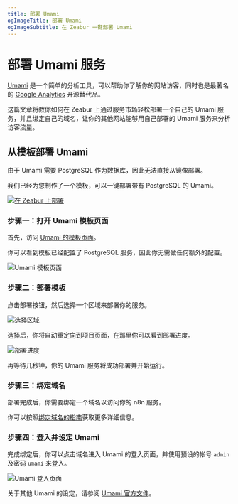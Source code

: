 ```yaml
---
title: 部署 Umami
ogImageTitle: 部署 Umami
ogImageSubtitle: 在 Zeabur 一键部署 Umami
---
```



# 部署 Umami 服务

[Umami](https://umami.is/) 是一个简单的分析工具，可以帮助你了解你的网站访客，同时也是最著名的 [Google Analytics](https://analytics.google.com/) 开源替代品。

这篇文章将教你如何在 Zeabur 上通过服务市场轻松部署一个自己的 Umami 服务，并且绑定自己的域名，让你的其他网站能够用自己部署的 Umami 服务来分析访客流量。

## 从模板部署 Umami

由于 Umami 需要 PostgreSQL 作为数据库，因此无法直接从镜像部署。

我们已经为您制作了一个模板，可以一键部署带有 PostgreSQL 的 Umami。

[![在 Zeabur 上部署](https://zeabur.com/button.svg)](https://zeabur.com/templates/01NQCC)

### 步骤一：打开 Umami 模板页面

首先，访问 [Umami 的模板页面](https://zeabur.com/templates/01NQCC)。

你可以看到模板已经配置了 PostgreSQL 服务，因此你无需做任何额外的配置。

![Umami 模板页面](/marketplace/umami/template.png)

### 步骤二：部署模板

点击部署按钮，然后选择一个区域来部署你的服务。

![选择区域](/marketplace/umami/region.png)

选择后，你将自动重定向到项目页面，在那里你可以看到部署进度。

![部署进度](/marketplace/umami/deployment.png)

再等待几秒钟，你的 Umami 服务将成功部署并开始运行。

### 步骤三：绑定域名

部署完成后，你需要绑定一个域名以访问你的 n8n 服务。

你可以按照[绑定域名的指南](/deploy/domain-binding)获取更多详细信息。

### 步骤四：登入并设定 Umami

完成绑定后，你可以点击域名进入 Umami 的登入页面，并使用预设的帐号 `admin` 及密码 `umami` 来登入。

![Umami 登入页面](/marketplace/umami/screenshot.png)

关于其他 Umami 的设定，请参阅 [Umami 官方文件](https://umami.is/docs)。
